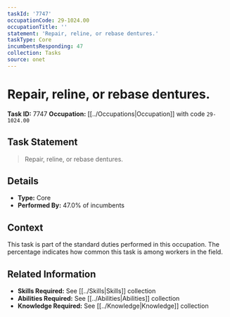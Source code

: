```yaml
---
taskId: '7747'
occupationCode: 29-1024.00
occupationTitle: ''
statement: 'Repair, reline, or rebase dentures.'
taskType: Core
incumbentsResponding: 47
collection: Tasks
source: onet
---
```

# Repair, reline, or rebase dentures.

**Task ID:** 7747
**Occupation:** [[../Occupations|Occupation]] with code `29-1024.00`

## Task Statement

> Repair, reline, or rebase dentures.

## Details

- **Type:** Core
- **Performed By:** 47.0% of incumbents

## Context

This task is part of the standard duties performed in this occupation. The percentage indicates how common this task is among workers in the field.

## Related Information

- **Skills Required:** See [[../Skills|Skills]] collection
- **Abilities Required:** See [[../Abilities|Abilities]] collection
- **Knowledge Required:** See [[../Knowledge|Knowledge]] collection
